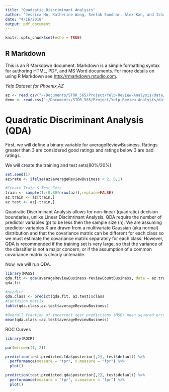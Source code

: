 ```yaml
---
title: "Quadratic Discriminant Analysis"
author: "Jessica Ho, Katherine Wang, Svetak Sundhar, Alex Kan, and Ishan Shah"
date: "4/16/2018"
output: pdf_document
---
```


```r
knitr::opts_chunk$set(echo = TRUE)
```

## R Markdown

This is an R Markdown document. Markdown is a simple formatting syntax for authoring HTML, PDF, and MS Word documents. For more details on using R Markdown see <http://rmarkdown.rstudio.com>.

*Yelp Dataset for Phoenix,AZ*

```r
az <- read.csv("~/Documents/STOR_565/Project/Yelp-Review-Analysis/data/phoenix.csv")
demo <- read.csv("~/Documents/STOR_565/Project/Yelp-Review-Analysis/data/phoenixDemographics.csv")
```

# Quadratic Discriminant Analysis (QDA)

First, we will define a binary variable for averageReviewBusiness. Ratings greater than 3 are considered good ratings and ratings below 3 are bad ratings.

We will create the training and test sets(80%/20%).

```r
set.seed(1)
az$rate <- ifelse(az$averageReviewBusiness < 2, 0,1)

#Create Train & Test Sets
train <- sample(1:(0.80*nrow(az)),replace=FALSE)
az.train <- az[train,]
az.test <- az[-train,]
```

Quadratic Discriminant Analysis allows for non-linear (quadratic) decision boundaries, unlike Linear Discimrinant Analysis. QDA require the number of predictor variables (p) to be less then the sample size (n). We are assuming predictor variables X are drawn from a multivariate Gaussian (aka normal) distribution and that the covariance matrix can be different for each class so we must estimate the covariance matrix separately for each class. However, QDA is recommended if the training set is very large, so that the variance of the classifier is not a major concern, or if the assumption of a common covariance matrix is clearly untenable.

Now, we will run QDA.
```r
library(MASS)
qda.fit <- qda(averageReviewBusiness~reviewCountBusiness, data = az.train)
qda.fit

#predict
qda.class <- predict(qda.fit, az.test)$class
#Confusion matrix
table(qda.class,az.test$averageReviewBusiness)

#Overall fraction of incorrect test predictions (MSE: mean squared error)
mean(qda.class!=az.test$averageReviewBusiness)
```

ROC Curves
```r
library(ROCR)

par(mfrow=c(1, 2))

prediction(test.predicted.lda$posterior[,2], test$default) %>%
  performance(measure = "tpr", x.measure = "fpr") %>%
  plot()

prediction(test.predicted.qda$posterior[,2], test$default) %>%
  performance(measure = "tpr", x.measure = "fpr") %>%
  plot()
```

